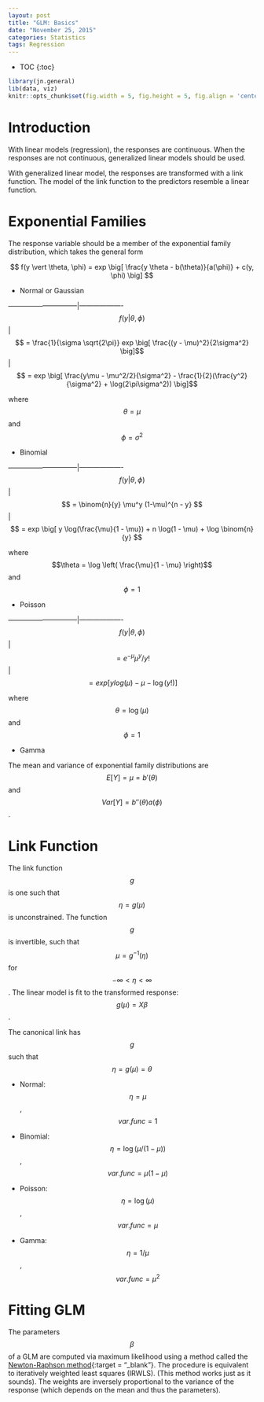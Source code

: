 ```yaml
---
layout: post
title: "GLM: Basics"
date: "November 25, 2015"
categories: Statistics
tags: Regression
---
```


* TOC
{:toc}

```r
library(jn.general)
lib(data, viz)
knitr::opts_chunk$set(fig.width = 5, fig.height = 5, fig.align = 'center')
```

# Introduction
With linear models (regression), the responses are continuous. When the responses are not continuous, generalized linear models should be used.

With generalized linear model, the responses are transformed with a link function. The model of the link function to the predictors resemble a linear function.

# Exponential Families
The response variable should be a member of the exponential family distribution, which takes the general form

$$ f(y \vert \theta, \phi) = exp \big[ \frac{y \theta - b(\theta)}{a(\phi)} + c(y, \phi) \big] $$

* Normal or Gaussian

------------------------------|-------------------
$$ f(y \vert \theta, \phi) $$ | $$ = \frac{1}{\sigma \sqrt{2\pi}} exp \big[ \frac{(y - \mu)^2}{2\sigma^2} \big]$$
                              | $$ = exp \big[ \frac{y\mu - \mu^2/2}{\sigma^2} - \frac{1}{2}(\frac{y^2}{\sigma^2} + \log(2\pi\sigma^2)) \big]$$ 

where $$\theta = \mu$$ and $$\phi = \sigma^2$$

* Binomial

------------------------------|-------------------
$$ f(y \vert \theta, \phi) $$ | $$ = \binom{n}{y} \mu^y (1-\mu)^{n - y} $$
                              | $$ = exp \big[ y \log(\frac{\mu}{1 - \mu}) + n \log(1 - \mu) + \log \binom{n}{y} $$

where $$\theta = \log \left( \frac{\mu}{1 - \mu} \right)$$ and $$\phi = 1$$

* Poisson

------------------------------|-------------------
$$ f(y \vert \theta, \phi) $$ | $$ = e^{- \mu} \mu^y / y! $$
                              | $$ = exp \big[ ylog(\mu) - \mu - \log(y!) \big] $$
                              
where $$\theta = \log(\mu)$$ and $$\phi = 1$$

* Gamma

The mean and variance of exponential family distributions are $$E[Y] = \mu = b'(\theta)$$ and $$Var[Y] = b''(\theta) a(\phi)$$.

# Link Function
The link function $$g$$ is one such that $$\eta = g(\mu)$$ is unconstrained. The function $$g$$ is invertible, such that $$\mu = g^{-1}(\eta)$$ for $$ -\infty < \eta < \infty $$. The linear model is fit to the transformed response: $$ g(\mu) = X\beta$$.

The canonical link has $$g$$ such that $$\eta = g(\mu) = \theta$$ 

* Normal: $$\eta = \mu$$, $$var.func = 1 $$

* Binomial: $$\eta = \log(\mu / (1 - \mu))$$, $$var.func = \mu(1 - \mu)$$

* Poisson: $$\eta = \log(\mu)$$, $$var.func = \mu$$

* Gamma: $$\eta = 1/\mu$$, $$var.func = \mu^2$$

# Fitting GLM
The parameters $$\beta$$ of a GLM are computed via maximum likelihood using a method called the [Newton-Raphson method][newton_raphson_post]{:target = "_blank"}. The procedure is equivalent to iteratively weighted least squares (IRWLS). (This method works just as it sounds). The weights are inversely proportional to the variance of the response (which depends on the mean and thus the parameters).

[newton_raphson_post]: http://jennguyen1.github.io/nhuyhoa/statistics/Generic-Algorithms.html#newton-raphson-method
